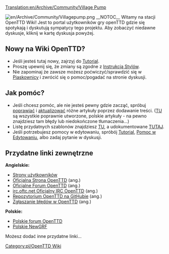 [[Translation:en/Archive/Community/Village Pump]]

[[File:en/Archive/Community/Villagepump.png|right]]
__NOTOC__
Witamy na stacji OpenTTD Wiki! Jest to portal użytkowników gry openTTD gdzie się spotykają i dyskutują sympatycy tego projektu. Aby zobaczyć niedawne dyskusje, kliknij w kartę dyskusja powyżej.


==Nowy na Wiki OpenTTD? == 
* Jeśli jesteś tutaj nowy, zajrzyj do [[en/Tutorial|Tutorial]].
* Proszę upewnij się, że zmiany są zgodne z [[pl/Wiki/Instrukcja Stylów|Instrukcją Stylów]].
* Nie zapominaj że zawsze możesz poćwiczyć/sprawdzić się w [[en/Sandbox|Piaskownicy]] i zwrócić się o pomoc/pogadać na stronie dyskusji.

==Jak pomóc?==
* Jeśli chcesz pomóc, ale nie jesteś pewny gdzie zacząć, spróbuj [[:Category:pl/Artykuły do rozbudowy|poprawiać]] i [[:Category:pl/Community/Artykuły do zaktualizowania|aktualizować]] różne artykuły poprzez dodawanie treści. ([[:Category:pl/Artykuły w języku polskim|TU]] są wszystkie poprawnie utworzone, polskie artykuły - na pewno znajdziesz tam błędy lub niedokończone tłumaczenia...)
* Listę przydatnych szablonów znajdziesz [[:Category:pl/Szablony|TU]], a udokumentowane [[pl/Wiki/Szablony|TUTAJ]].
* Jeśli potrzebujesz pomocy w edytowaniu, spróbój [[en/Tutorial|Tutorial]], [[pl/Pomoc przy edycji|Pomoc w Edytowaniu]], albo zadaj pytanie w dyskusji.

== Przydatne linki zewnętrzne ==
'''Angielskie:'''
* [[:Category:en/Users|Strony użytkowników]]
* [https://www.openttd.org/ Oficjalna Strona OpenTTD] (ang.)
* [https://www.forum.openttd.org Oficjalne Forum OpenTTD] (ang.)
* [irc://irc.oftc.net/openttd irc.oftc.net Oficjalny IRC OpenTTD] (ang.)
* [https://github.com/OpenTTD/OpenTTD Repozytorium OpenTTD na GitHubie] (ang.)
* [https://github.com/OpenTTD/OpenTTD/issues Zgłaszanie błędów w OpenTTD] (ang.)
'''Polskie:'''
* [https://openttd-polska.pl/ Polskie forum OpenTTD]
* [https://dev.openttdcoop.org/projects/polish Polskie NewGRF]
Możesz dodać inne przydatne linki...
[[Category:pl/OpenTTD Wiki]]